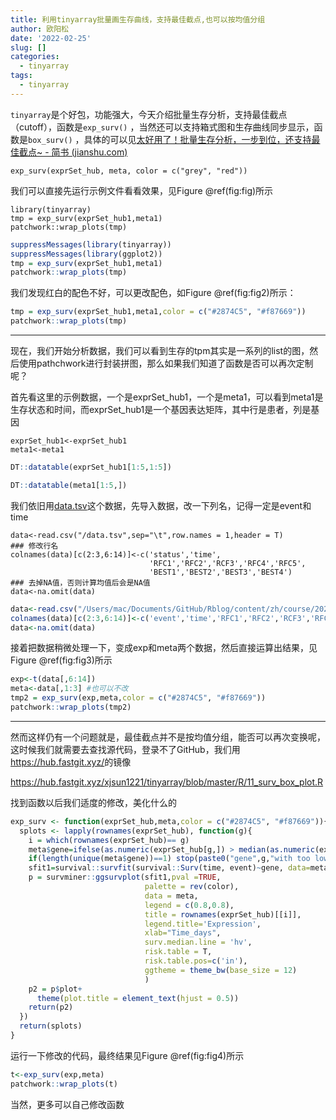 ```yaml
---
title: 利用tinyarray批量画生存曲线，支持最佳截点,也可以按均值分组
author: 欧阳松
date: '2022-02-25'
slug: []
categories:
  - tinyarray
tags:
  - tinyarray
---
```


`tinyarray`是个好包，功能强大，今天介绍批量生存分析，支持最佳截点（cutoff），函数是`exp_surv()` ，当然还可以支持箱式图和生存曲线同步显示，函数是`box_surv()` ，具体的可以见[太好用了！批量生存分析，一步到位，还支持最佳截点\~ - 简书 (jianshu.com)](https://www.jianshu.com/p/5b623561eb29)

    exp_surv(exprSet_hub, meta, color = c("grey", "red"))

我们可以直接先运行示例文件看看效果，见Figure \@ref(fig:fig)所示

    library(tinyarray)
    tmp = exp_surv(exprSet_hub1,meta1)
    patchwork::wrap_plots(tmp)

```r
suppressMessages(library(tinyarray))
suppressMessages(library(ggplot2))
tmp = exp_surv(exprSet_hub1,meta1)
patchwork::wrap_plots(tmp)
```

我们发现红白的配色不好，可以更改配色，如Figure \@ref(fig:fig2)所示：

```r
tmp = exp_surv(exprSet_hub1,meta1,color = c("#2874C5", "#f87669"))
patchwork::wrap_plots(tmp)
```

------------------------------------------------------------------------

现在，我们开始分析数据，我们可以看到生存的tpm其实是一系列的list的图，然后使用pathchwork进行封装拼图，那么如果我们知道了函数是否可以再次定制呢？

首先看这里的示例数据，一个是exprSet_hub1，一个是meta1，可以看到meta1是生存状态和时间，而exprSet_hub1是一个基因表达矩阵，其中行是患者，列是基因

    exprSet_hub1<-exprSet_hub1
    meta1<-meta1

```r
DT::datatable(exprSet_hub1[1:5,1:5])
```

```r
DT::datatable(meta1[1:5,])
```

我们依旧用[data.tsv](/course/multi-km-facet/data.tsv)这个数据，先导入数据，改一下列名，记得一定是event和time

    data<-read.csv("/data.tsv",sep="\t",row.names = 1,header = T)
    ### 修改行名
    colnames(data)[c(2:3,6:14)]<-c('status','time',
                                   'RFC1','RFC2','RCF3','RFC4','RFC5',
                                   'BEST1','BEST2','BEST3','BEST4')
    ### 去掉NA值，否则计算均值后会是NA值
    data<-na.omit(data)

```r
data<-read.csv("/Users/mac/Documents/GitHub/Rblog/content/zh/course/2021-09-12-multi-km-facet/data.tsv",sep="\t",row.names = 1,header = T)
colnames(data)[c(2:3,6:14)]<-c('event','time','RFC1','RFC2','RCF3','RFC4','RFC5','BEST1','BEST2','BEST3','BEST4')
data<-na.omit(data)
```

接着把数据稍微处理一下，变成exp和meta两个数据，然后直接运算出结果，见Figure \@ref(fig:fig3)所示

```r
exp<-t(data[,6:14])
meta<-data[,1:3] #也可以不改
tmp2 = exp_surv(exp,meta,color = c("#2874C5", "#f87669"))
patchwork::wrap_plots(tmp2)
```

------------------------------------------------------------------------

然而这样仍有一个问题就是，最佳截点并不是按均值分组，能否可以再次变换呢，这时候我们就需要去查找源代码，登录不了GitHub，我们用<https://hub.fastgit.xyz/>的镜像

<https://hub.fastgit.xyz/xjsun1221/tinyarray/blob/master/R/11_surv_box_plot.R>

找到函数以后我们适度的修改，美化什么的

```r
exp_surv <- function(exprSet_hub,meta,color = c("#2874C5", "#f87669")){
  splots <- lapply(rownames(exprSet_hub), function(g){
    i = which(rownames(exprSet_hub)== g)
    meta$gene=ifelse(as.numeric(exprSet_hub[g,]) > median(as.numeric(exprSet_hub[g,])),'high','low')
    if(length(unique(meta$gene))==1) stop(paste0("gene",g,"with too low expression"))
    sfit1=survival::survfit(survival::Surv(time, event)~gene, data=meta)
    p = survminer::ggsurvplot(sfit1,pval =TRUE,
                              palette = rev(color),
                              data = meta,
                              legend = c(0.8,0.8),
                              title = rownames(exprSet_hub)[[i]],
                              legend.title='Expression',
                              xlab="Time_days",
                              surv.median.line = 'hv',
                              risk.table = T,
                              risk.table.pos=c('in'),
                              ggtheme = theme_bw(base_size = 12)
                              )
    p2 = p$plot+
      theme(plot.title = element_text(hjust = 0.5))
    return(p2)
  })
  return(splots)
}
```

运行一下修改的代码，最终结果见Figure \@ref(fig:fig4)所示

```r
t<-exp_surv(exp,meta)
patchwork::wrap_plots(t)
```

当然，更多可以自己修改函数
